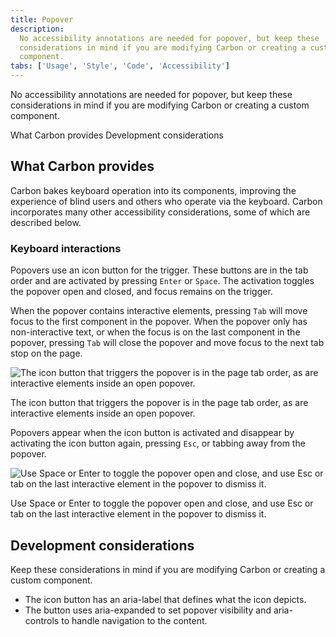 ```yaml
---
title: Popover
description:
  No accessibility annotations are needed for popover, but keep these
  considerations in mind if you are modifying Carbon or creating a custom
  component.
tabs: ['Usage', 'Style', 'Code', 'Accessibility']
---
```




<PageDescription>

No accessibility annotations are needed for popover, but keep these
considerations in mind if you are modifying Carbon or creating a custom
component.

</PageDescription>

<AnchorLinks>
  <AnchorLink>What Carbon provides</AnchorLink>
  <AnchorLink>Development considerations</AnchorLink>
</AnchorLinks>

<A11yStatus layout="table" components="Popover" />

## What Carbon provides

Carbon bakes keyboard operation into its components, improving the experience of
blind users and others who operate via the keyboard. Carbon incorporates many
other accessibility considerations, some of which are described below.

### Keyboard interactions

Popovers use an icon button for the trigger. These buttons are in the tab order
and are activated by pressing `Enter` or `Space`. The activation toggles the
popover open and closed, and focus remains on the trigger.

When the popover contains interactive elements, pressing `Tab` will move focus
to the first component in the popover. When the popover only has non-interactive
text, or when the focus is on the last component in the popover, pressing `Tab`
will close the popover and move focus to the next tab stop on the page.

<Row>
<Column colLg={12}>

![The icon button that triggers the popover is in the page tab order, as are interactive elements inside an open popover.](images/popover-a11y-1.png)

<Caption>
  The icon button that triggers the popover is in the page tab order, as are
  interactive elements inside an open popover.
</Caption>

</Column>
</Row>

Popovers appear when the icon button is activated and disappear by activating
the icon button again, pressing `Esc`, or tabbing away from the popover.

<Row>
<Column colLg={12}>

![Use Space or Enter to toggle the popover open and close, and use Esc or tab on the last interactive element in the popover to dismiss it.](images/popover-a11y-2.png)

<Caption>
  Use Space or Enter to toggle the popover open and close, and use Esc or tab on
  the last interactive element in the popover to dismiss it.
</Caption>

</Column>
</Row>

## Development considerations

Keep these considerations in mind if you are modifying Carbon or creating a
custom component.

- The icon button has an aria-label that defines what the icon depicts.
- The button uses aria-expanded to set popover visibility and aria-controls to
  handle navigation to the content.
